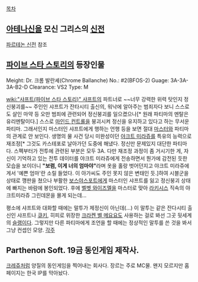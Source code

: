 [[목차]]
== [[아테나]]신을 모신 그리스의 [[신전]] ==
[[파르테논 신전]] 참조

== [[파이브 스타 스토리]]의 등장인물 ==

Meight: Dr. 크롬 발란셰(Chrome Ballanche)
No.: #2(BFOS-2)
Guage: 3A-3A-3A-B2-D
Clearance: VS2
Type: M

[[wiki:"샤프트(파이브 스타 스토리)" 샤프트]]의 파트너로 ~~너무 강력한 위력 탓인지 정신붕괴를~~ 주인인 샤프트가 잔타시티 출신의, 워낙에 알아주는 범죄자다 보니 스스로도 살인 마약 등 오만 범죄에 관련되어 정신붕괴를 일으켰으나[* 원래 파티마의 멘탈은 유리멘탈이다.] 스스로 [[마인드 컨트롤]]을 붕괴시켜 정신을 유지하고 있다고 하는 무서운 파티마. 그래서인지 마스터인 샤프트에게 행하는 언행 등을 보면 절대 [[마스터]]와 파티마의 관계로 안 보인다.
생명의 물 사건 당시 미완성이던 [[야크트 미라쥬]]를 특유의 능력으로 재조정[* 그것도 카스테포로 날아가던 도중에 해냈다. 정신만 문제있지 대단한 파티마다. 스펙부터가 전투에 관련된 부분은 모두 3A. 다만 재조정 과정이 좀 거시기한 게, 자신이 기억하고 있는 전투 데이터를 야크트 미라쥬에게 전송하면서 뭔가에 감전된 듯한 모습을 보이더니 '''"보렴, 이게 너의 엄마야"'''라며 옷을 홀랑 벗어던지고 야크트 미라쥬에게서 '예쁜 엄마'란 소릴 들었다. 이 아가씨도 주인 못지 않은 변태인 듯.]하여 시블군을 상태로 깽판을 쳤으나 부활한 [[보스야스포트]]에게 마스터인 샤프트를 잃고 정신붕괴 상태에 빠지는 바람에 봉인되었다.
후에 [[벨벳 와이즈멜]]을 마스터로 맞아 [[라키시스]] 직속의 야크트미라쥬 그린데몬을 몰게 되는데...

평소에 샤프트와 대화할 때에는 말투가 제정신이 아닌데(...) 이 말투는 같은 잔다시티 출신인 샤프트나 [[큐키]], 히피로 위장한 [[크라켄 벨 메요요]]도 사용하는 걸로 봐선 그곳 뒷세계의 [[슬랭]]이다. 그렇지만 다른 파티마에게 조언을 할 때에는 정상적인 말투를 쓴 것을 봐서 그냥 컨셉인 모양.
[[각주]]

== Parthenon Soft. 19금 동인게임 제작사. ==
[[크레쥬]]처럼 양질의 동인게임을 찍어내는 회사다. 장르는 주로 MC물. 왠지 모르지만 홈페이지는 한국 IP를 막아놨다.
